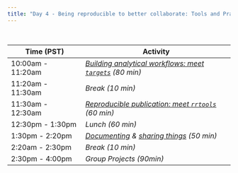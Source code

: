 ```yaml
---
title: "Day 4 - Being reproducible to better collaborate: Tools and Practices"
---
```


<br>


| **Time (PST)**    | **Activity**                        |
|-------------------|-------------------------------------|
| 10:00am - 11:20am | *[Building analytical workflows: meet `targets`](day4-analytical_workflows.html){target="_blank"} (80 min)*  |
| 11:20am - 11:30am | *Break (10 min)*                    |
| 11:30am - 12:30am | *[Reproducible publication: meet `rrtools`](day4-reproducible_publications.html){target="_blank"} (60 min)*  |
| 12:30pm - 1:30pm  | *Lunch (60 min)*                    |
| 1:30pm - 2:20pm   | *[Documenting](day4-documenting.html){target="_blank"} & [sharing things](day4-sharing_things.html){target="_blank"} (50 min)*           |
| 2:20am - 2:30pm   | *Break (10 min)*                    |
| 2:30pm - 4:00pm   | *Group Projects (90min)*            |
 


